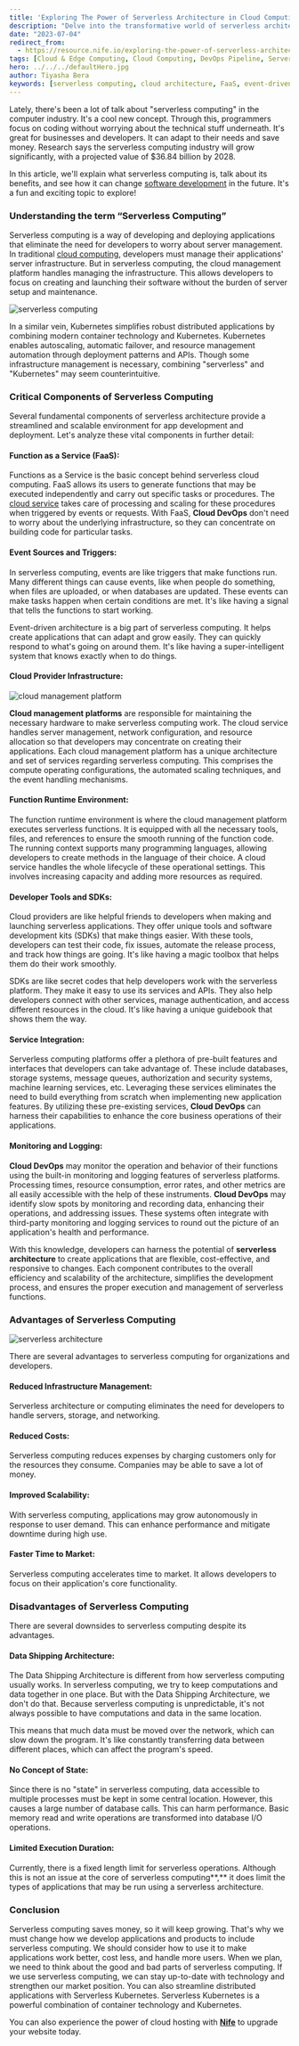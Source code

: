 ```yaml
---
title: 'Exploring The Power of Serverless Architecture in Cloud Computing'
description: "Delve into the transformative world of serverless architecture in cloud computing. Understand its key components, benefits, and challenges, and discover how this innovative approach can enhance your development process."
date: "2023-07-04"
redirect_from: 
  - https://resource.nife.io/exploring-the-power-of-serverless-architecture-in-cloud-computing/
tags: [Cloud & Edge Computing, Cloud Computing, DevOps Pipeline, Serverless Architecture]
hero: ../../../defaultHero.jpg
author: Tiyasha Bera
keywords: [serverless computing, cloud architecture, FaaS, event-driven architecture, cloud management platforms, scalability]
---
```


Lately, there's been a lot of talk about "serverless computing" in the computer industry. It's a cool new concept. Through this, programmers focus on coding without worrying about the technical stuff underneath. It's great for businesses and developers. It can adapt to their needs and save money. Research says the serverless computing industry will grow significantly, with a projected value of \$36.84 billion by 2028.

In this article, we'll explain what serverless computing is, talk about its benefits, and see how it can change [software development](/blog/introduction-of-devops-and-its-benefits-for-software-development/) in the future. It's a fun and exciting topic to explore!

### **Understanding the term “Serverless Computing”**

Serverless computing is a way of developing and deploying applications that eliminate the need for developers to worry about server management. In traditional [cloud computing](/blog/cloud-deployment-models-cloud-computing-platforms/), developers must manage their applications' server infrastructure. But in serverless computing, the cloud management platform handles managing the infrastructure. This allows developers to focus on creating and launching their software without the burden of server setup and maintenance.

![serverless computing](https://raw.githubusercontent.com/nifetency/nife-blog-content/main/blog/img/serverless-computing.png)
<br/>



In a similar vein, Kubernetes simplifies robust distributed applications by combining modern container technology and Kubernetes. Kubernetes enables autoscaling, automatic failover, and resource management automation through deployment patterns and APIs. Though some infrastructure management is necessary, combining "serverless" and "Kubernetes" may seem counterintuitive.

### **Critical Components of Serverless Computing**

Several fundamental components of serverless architecture provide a streamlined and scalable environment for app development and deployment. Let's analyze these vital components in further detail:

#### **Function as a Service (FaaS):**

Functions as a Service is the basic concept behind serverless cloud computing. FaaS allows its users to generate functions that may be executed independently and carry out specific tasks or procedures. The [cloud service](/blog/container-as-a-service-caas-a-cloud-service-model/) takes care of processing and scaling for these procedures when triggered by events or requests. With FaaS, **Cloud DevOps** don't need to worry about the underlying infrastructure, so they can concentrate on building code for particular tasks.

#### **Event Sources and Triggers:**

In serverless computing, events are like triggers that make functions run. Many different things can cause events, like when people do something, when files are uploaded, or when databases are updated. These events can make tasks happen when certain conditions are met. It's like having a signal that tells the functions to start working.

Event-driven architecture is a big part of serverless computing. It helps create applications that can adapt and grow easily. They can quickly respond to what's going on around them. It's like having a super-intelligent system that knows exactly when to do things.

#### **Cloud Provider Infrastructure:**

![cloud management platform](https://raw.githubusercontent.com/nifetency/nife-blog-content/main/blog/img/cloud-management-platform-2-300x300.png)
<br/>



**Cloud management platforms** are responsible for maintaining the necessary hardware to make serverless computing work. The cloud service handles server management, network configuration, and resource allocation so that developers may concentrate on creating their applications. Each cloud management platform has a unique architecture and set of services regarding serverless computing. This comprises the compute operating configurations, the automated scaling techniques, and the event handling mechanisms.

#### **Function Runtime Environment:**

The function runtime environment is where the cloud management platform executes serverless functions. It is equipped with all the necessary tools, files, and references to ensure the smooth running of the function code. The running context supports many programming languages, allowing developers to create methods in the language of their choice. A cloud service handles the whole lifecycle of these operational settings. This involves increasing capacity and adding more resources as required.

#### **Developer Tools and SDKs:**

Cloud providers are like helpful friends to developers when making and launching serverless applications. They offer unique tools and software development kits (SDKs) that make things easier. With these tools, developers can test their code, fix issues, automate the release process, and track how things are going. It's like having a magic toolbox that helps them do their work smoothly.

SDKs are like secret codes that help developers work with the serverless platform. They make it easy to use its services and APIs. They also help developers connect with other services, manage authentication, and access different resources in the cloud. It's like having a unique guidebook that shows them the way.

#### **Service Integration:**

Serverless computing platforms offer a plethora of pre-built features and interfaces that developers can take advantage of. These include databases, storage systems, message queues, authorization and security systems, machine learning services, etc. Leveraging these services eliminates the need to build everything from scratch when implementing new application features. By utilizing these pre-existing services, **Cloud DevOps** can harness their capabilities to enhance the core business operations of their applications.

#### **Monitoring and Logging:**

**Cloud DevOps** may monitor the operation and behavior of their functions using the built-in monitoring and logging features of serverless platforms. Processing times, resource consumption, error rates, and other metrics are all easily accessible with the help of these instruments. **Cloud DevOps** may identify slow spots by monitoring and recording data, enhancing their operations, and addressing issues. These systems often integrate with third-party monitoring and logging services to round out the picture of an application's health and performance.

With this knowledge, developers can harness the potential of **serverless architecture** to create applications that are flexible, cost-effective, and responsive to changes. Each component contributes to the overall efficiency and scalability of the architecture, simplifies the development process, and ensures the proper execution and management of serverless functions.

### **Advantages of Serverless Computing**

![serverless architecture](https://raw.githubusercontent.com/nifetency/nife-blog-content/main/blog/img/serverless-architecture.png)
<br/>



There are several advantages to serverless computing for organizations and developers.

#### **Reduced Infrastructure Management:**

Serverless architecture or computing eliminates the need for developers to handle servers, storage, and networking.

#### **Reduced Costs:**

Serverless computing reduces expenses by charging customers only for the resources they consume. Companies may be able to save a lot of money.

#### **Improved Scalability:**

With serverless computing, applications may grow autonomously in response to user demand. This can enhance performance and mitigate downtime during high use.

#### **Faster Time to Market:**

Serverless computing accelerates time to market. It allows developers to focus on their application's core functionality.

### **Disadvantages of Serverless Computing**

There are several downsides to serverless computing despite its advantages.

#### **Data Shipping Architecture:**

The Data Shipping Architecture is different from how serverless computing usually works. In serverless computing, we try to keep computations and data together in one place. But with the Data Shipping Architecture, we don't do that. Because serverless computing is unpredictable, it's not always possible to have computations and data in the same location.

This means that much data must be moved over the network, which can slow down the program. It's like constantly transferring data between different places, which can affect the program's speed.

#### **No Concept of State:**

Since there is no "state" in serverless computing, data accessible to multiple processes must be kept in some central location. However, this causes a large number of database calls. This can harm performance. Basic memory read and write operations are transformed into database I/O operations.

#### **Limited Execution Duration:**

Currently, there is a fixed length limit for serverless operations. Although this is not an issue at the core of serverless computing**,** it does limit the types of applications that may be run using a serverless architecture.

### **Conclusion**

Serverless computing saves money, so it will keep growing. That's why we must change how we develop applications and products to include serverless computing. We should consider how to use it to make applications work better, cost less, and handle more users. When we plan, we need to think about the good and bad parts of serverless computing. If we use serverless computing, we can stay up-to-date with technology and strengthen our market position. You can also streamline distributed applications with Serverless Kubernetes. Serverless Kubernetes is a powerful combination of container technology and Kubernetes.

You can also experience the power of cloud hosting with [**Nife**](https://nife.io) to upgrade your website today.
